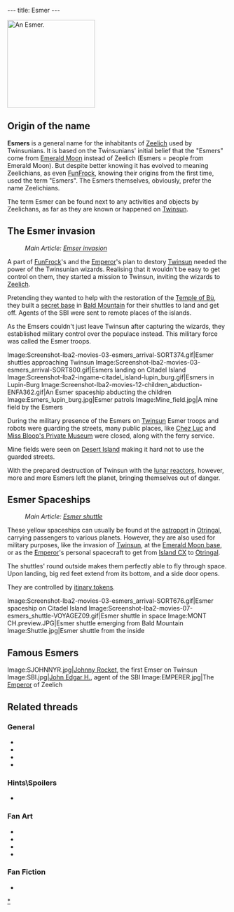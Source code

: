 ---
title: Esmer
---

[[Image:Screenshot-lba2-movies-03-esmers_arrival-SORT800.gif|200px|right|thumb|An Esmer.]]
{{Quote|
Quote=What's up with these Esmers? Couldn't they have stayed home?|
Character=[[Bob]]}}

==Origin of the name==
'''Esmers''' is a general name for the inhabitants of [[Zeelich]] used by Twinsunians. It is based on the Twinsunians' initial belief that the "Esmers" come from [[Emerald Moon]] instead of Zeelich (Esmers = people from Emerald Moon). But despite better knowing it has evolved to meaning Zeelichians, as even [[FunFrock]], knowing their origins from the first time, used the term "Esmers". The Esmers themselves, obviously, prefer the name Zeelichians.

The term Esmer can be found next to any activities and objects by Zeelichans, as far as they are known or happened on [[Twinsun]].

==The Esmer invasion==
:''Main Article: [[Emser invasion]]''
A part of [[FunFrock]]'s and the [[Emperor]]'s plan to destory [[Twinsun]] needed the power of the Twinsunian wizards. Realising that it wouldn't be easy to get control on them, they started a mission to Twinsun, inviting the wizards to [[Zeelich]].

Pretending they wanted to help with the restoration of the [[Temple of Bù]], they built a [[Esmer base|secret base]] in [[Bald Mountain]] for their shuttles to land and get off. Agents of the SBI were sent to remote places of the islands.

As the Emsers couldn't just leave Twinsun after capturing the wizards, they established military control over the populace instead. This military force was called the Esmer troops.

<gallery>
Image:Screenshot-lba2-movies-03-esmers_arrival-SORT374.gif|Esmer shuttles approaching Twinsun
Image:Screenshot-lba2-movies-03-esmers_arrival-SORT800.gif|Esmers landing on Citadel Island
Image:Screenshot-lba2-ingame-citadel_island-lupin_burg.gif|Esmers in Lupin-Burg
Image:Screenshot-lba2-movies-12-children_abduction-ENFA362.gif|An Esmer spaceship abducting the children
Image:Esmers_lupin_burg.jpg|Esmer patrols
Image:Mine_field.jpg|A mine field by the Esmers
</gallery>

During the military presence of the Esmers on [[Twinsun]] Esmer troops and robots were guarding the streets, many public places, like [[Chez Luc]] and [[Miss Bloop's Private Museum]] were closed, along with the ferry service.

Mine fields were seen on [[Desert Island]] making it hard not to use the guarded streets.

With the prepared destruction of Twinsun with the [[Emerald Moon base|lunar reactors]], however, more and more Esmers left the planet, bringing themselves out of danger.

==Esmer Spaceships==

:''Main Article: [[Esmer shuttle]]''

These yellow spaceships can usually be found at the [[astroport]] in [[Otringal]], carrying passengers to various planets. However, they are also used for military purposes, like the invasion of [[Twinsun]], at the [[Emerald Moon base]], or as the [[Emperor]]'s personal spacecraft to get from [[Island CX]] to [[Otringal]].

The shuttles' round outside makes them perfectly able to fly through space. Upon landing, big red feet extend from its bottom, and a side door opens.

They are controlled by [[itinary token]]s.

<gallery>
Image:Screenshot-lba2-movies-03-esmers_arrival-SORT676.gif|Esmer spaceship on Citadel Island
Image:Screenshot-lba2-movies-07-esmers_shuttle-VOYAGEZ09.gif|Esmer shuttle in space
Image:MONT CH.preview.JPG|Esmer shuttle emerging from Bald Mountain
Image:Shuttle.jpg|Esmer shuttle from the inside
</gallery>

==Famous Esmers==

{{sectstub}}

<gallery>
Image:SJOHNNYR.jpg|[[Johnny Rocket]], the first Emser on Twinsun
Image:SBI.jpg|[[John Edgar H.]], agent of the SBI
Image:EMPERER.jpg|The [[Emperor]] of Zeelich
</gallery>

==Related threads==
===General===
* {{thread|id=4990|title= Your fave esmer charactar}}
* {{thread|id=5358|title= The Esmers invasion}}
* {{thread|id=5259|title=The Esmers}}
* {{thread|id=155|title=Twinsun - a happy jolly place? I THINK NOT}}

===Hints\Spoilers===
* {{thread|id=3842|title=The funniest hints ever, & more! (Could anybody tell some more)}}

===Fan Art===
* {{thread|id=650|title=Esmer Shuttle In 3D/movie}}
* {{thread|id=4788|title=Esmer Shuttle}}
* {{post|id=112171|title=Lba3}}
* {{thread|id=11891|title=Esmer drawing}}

===Fan Fiction===
* {{thread|id=5441|title=The Esmer Menace (In progress!)}}

[[Category:Zeelichian Species|*]]